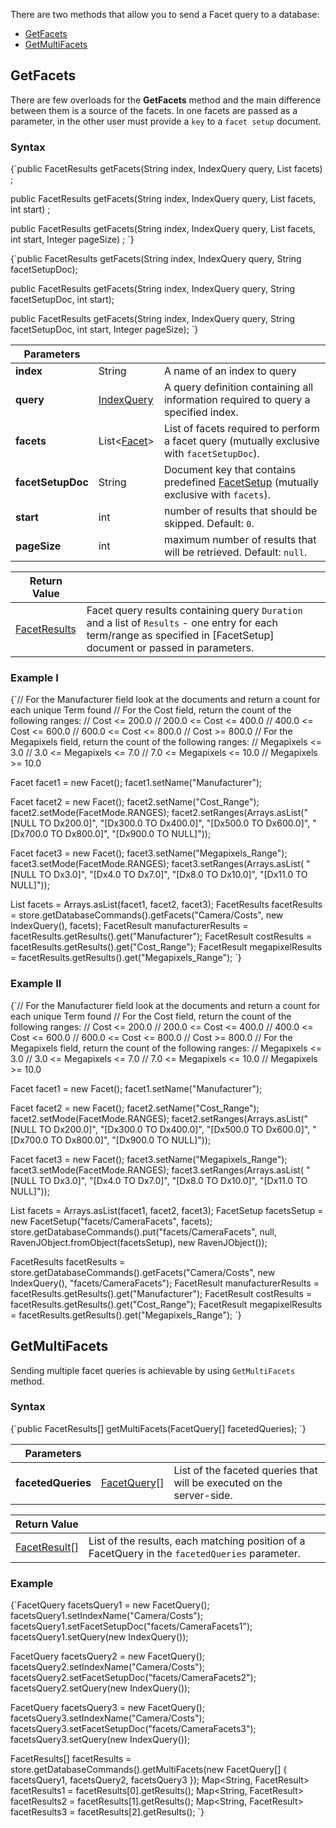 
There are two methods that allow you to send a Facet query to a database:   
- [GetFacets](../../../client-api/commands/querying/how-to-work-with-facet-query.mdx#getfacets)    
- [GetMultiFacets](../../../client-api/commands/querying/how-to-work-with-facet-query.mdx#getmultifacets)   

## GetFacets

There are few overloads for the **GetFacets** method and the main difference between them is a source of the facets. In one facets are passed as a parameter, in the other user must provide a `key` to a `facet setup` document.

### Syntax

<TabItem value="get_facets_1" label="get_facets_1">
<CodeBlock language="java">
{`public FacetResults getFacets(String index, IndexQuery query, List<Facet> facets) ;

public FacetResults getFacets(String index, IndexQuery query, List<Facet> facets, int start) ;

public FacetResults getFacets(String index, IndexQuery query, List<Facet> facets, int start, Integer pageSize) ;
`}
</CodeBlock>
</TabItem>

<TabItem value="get_facets_2" label="get_facets_2">
<CodeBlock language="java">
{`public FacetResults getFacets(String index, IndexQuery query, String facetSetupDoc);

public FacetResults getFacets(String index, IndexQuery query, String facetSetupDoc, int start);

public FacetResults getFacets(String index, IndexQuery query, String facetSetupDoc, int start, Integer pageSize);
`}
</CodeBlock>
</TabItem>

| Parameters | | |
| ------------- | ------------- | ----- |
| **index** | String | A name of an index to query |
| **query** | [IndexQuery](../../../glossary/index-query.mdx) | A query definition containing all information required to query a specified index. |
| **facets** | List&lt;[Facet](../../../glossary/facet.mdx)&gt; | List of facets required to perform a facet query (mutually exclusive with `facetSetupDoc`). |
| **facetSetupDoc** | String | Document key that contains predefined [FacetSetup](../../../glossary/facet-setup.mdx) (mutually exclusive with `facets`). |
| **start** | int | number of results that should be skipped. Default: `0`. |
| **pageSize** | int | maximum number of results that will be retrieved. Default: `null`. |

| Return Value | |
| ------------- | ----- |
| [FacetResults](../../../glossary/facet-results.mdx) | Facet query results containing query `Duration` and a list of `Results` - one entry for each term/range as specified in [FacetSetup] document or passed in parameters. |

### Example I

<TabItem value="get_facets_3" label="get_facets_3">
<CodeBlock language="java">
{`// For the Manufacturer field look at the documents and return a count for each unique Term found
// For the Cost field, return the count of the following ranges:
//      Cost <= 200.0
//      200.0 <= Cost <= 400.0
//      400.0 <= Cost <= 600.0
//      600.0 <= Cost <= 800.0
//      Cost >= 800.0
// For the Megapixels field, return the count of the following ranges:
//      Megapixels <= 3.0
//      3.0 <= Megapixels <= 7.0
//      7.0 <= Megapixels <= 10.0
//      Megapixels >= 10.0

Facet facet1 = new Facet();
facet1.setName("Manufacturer");

Facet facet2 = new Facet();
facet2.setName("Cost_Range");
facet2.setMode(FacetMode.RANGES);
facet2.setRanges(Arrays.asList("[NULL TO Dx200.0]",
                                  "[Dx300.0 TO Dx400.0]",
                                  "[Dx500.0 TO Dx600.0]",
                                  "[Dx700.0 TO Dx800.0]",
                                  "[Dx900.0 TO NULL]"));

Facet facet3 = new Facet();
facet3.setName("Megapixels_Range");
facet3.setMode(FacetMode.RANGES);
facet3.setRanges(Arrays.asList( "[NULL TO Dx3.0]",
                                  "[Dx4.0 TO Dx7.0]",
                                  "[Dx8.0 TO Dx10.0]",
                                  "[Dx11.0 TO NULL]"));

List<Facet> facets = Arrays.asList(facet1, facet2, facet3);
FacetResults facetResults = store.getDatabaseCommands().getFacets("Camera/Costs", new IndexQuery(), facets);
FacetResult manufacturerResults = facetResults.getResults().get("Manufacturer");
FacetResult costResults = facetResults.getResults().get("Cost_Range");
FacetResult megapixelResults = facetResults.getResults().get("Megapixels_Range");
`}
</CodeBlock>
</TabItem>

### Example II

<TabItem value="get_facets_4" label="get_facets_4">
<CodeBlock language="java">
{`// For the Manufacturer field look at the documents and return a count for each unique Term found
// For the Cost field, return the count of the following ranges:
//      Cost <= 200.0
//      200.0 <= Cost <= 400.0
//      400.0 <= Cost <= 600.0
//      600.0 <= Cost <= 800.0
//      Cost >= 800.0
// For the Megapixels field, return the count of the following ranges:
//      Megapixels <= 3.0
//      3.0 <= Megapixels <= 7.0
//      7.0 <= Megapixels <= 10.0
//      Megapixels >= 10.0

Facet facet1 = new Facet();
facet1.setName("Manufacturer");

Facet facet2 = new Facet();
facet2.setName("Cost_Range");
facet2.setMode(FacetMode.RANGES);
facet2.setRanges(Arrays.asList("[NULL TO Dx200.0]",
                                  "[Dx300.0 TO Dx400.0]",
                                  "[Dx500.0 TO Dx600.0]",
                                  "[Dx700.0 TO Dx800.0]",
                                  "[Dx900.0 TO NULL]"));

Facet facet3 = new Facet();
facet3.setName("Megapixels_Range");
facet3.setMode(FacetMode.RANGES);
facet3.setRanges(Arrays.asList( "[NULL TO Dx3.0]",
                                  "[Dx4.0 TO Dx7.0]",
                                  "[Dx8.0 TO Dx10.0]",
                                  "[Dx11.0 TO NULL]"));

List<Facet> facets = Arrays.asList(facet1, facet2, facet3);
FacetSetup facetsSetup = new FacetSetup("facets/CameraFacets", facets);
store.getDatabaseCommands().put("facets/CameraFacets", null, RavenJObject.fromObject(facetsSetup), new RavenJObject());

FacetResults facetResults = store.getDatabaseCommands().getFacets("Camera/Costs", new IndexQuery(), "facets/CameraFacets");
FacetResult manufacturerResults = facetResults.getResults().get("Manufacturer");
FacetResult costResults = facetResults.getResults().get("Cost_Range");
FacetResult megapixelResults = facetResults.getResults().get("Megapixels_Range");
`}
</CodeBlock>
</TabItem>



## GetMultiFacets

Sending multiple facet queries is achievable by using `GetMultiFacets` method.

### Syntax

<TabItem value="get_facets_5" label="get_facets_5">
<CodeBlock language="java">
{`public FacetResults[] getMultiFacets(FacetQuery[] facetedQueries);
`}
</CodeBlock>
</TabItem>

| Parameters | | |
| ------------- | ------------- | ----- |
| **facetedQueries** | [FacetQuery](../../../glossary/facet-query.mdx)[] | List of the faceted queries that will be executed on the server-side. |

| Return Value | |
| ------------- | ----- |
| [FacetResult](../../../glossary/facet-results.mdx#facetresult)[] | List of the results, each matching position of a FacetQuery in  the `facetedQueries` parameter. |

### Example

<TabItem value="get_facets_6" label="get_facets_6">
<CodeBlock language="java">
{`FacetQuery facetsQuery1 = new FacetQuery();
facetsQuery1.setIndexName("Camera/Costs");
facetsQuery1.setFacetSetupDoc("facets/CameraFacets1");
facetsQuery1.setQuery(new IndexQuery());

FacetQuery facetsQuery2 = new FacetQuery();
facetsQuery2.setIndexName("Camera/Costs");
facetsQuery2.setFacetSetupDoc("facets/CameraFacets2");
facetsQuery2.setQuery(new IndexQuery());

FacetQuery facetsQuery3 = new FacetQuery();
facetsQuery3.setIndexName("Camera/Costs");
facetsQuery3.setFacetSetupDoc("facets/CameraFacets3");
facetsQuery3.setQuery(new IndexQuery());

FacetResults[] facetResults = store.getDatabaseCommands().getMultiFacets(new FacetQuery[] \{
  facetsQuery1, facetsQuery2, facetsQuery3
\});
Map<String, FacetResult> facetResults1 = facetResults[0].getResults();
Map<String, FacetResult> facetResults2 = facetResults[1].getResults();
Map<String, FacetResult> facetResults3 = facetResults[2].getResults();
`}
</CodeBlock>
</TabItem>




